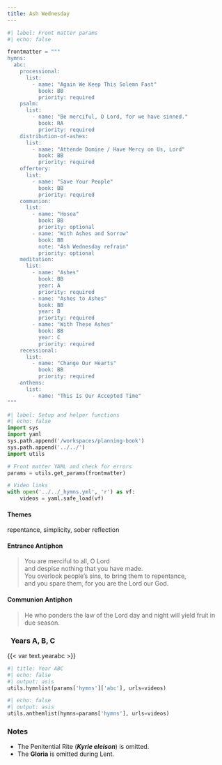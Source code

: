 ```yaml
---
title: Ash Wednesday
---
```


```python
#| label: Front matter params
#| echo: false

frontmatter = """
hymns:
  abc:
    processional:
      list:
        - name: "Again We Keep This Solemn Fast"
          book: BB
          priority: required
    psalm:
      list:
        - name: "Be merciful, O Lord, for we have sinned."
          book: RA
          priority: required
    distribution-of-ashes:
      list:
        - name: "Attende Domine / Have Mercy on Us, Lord"
          book: BB
          priority: required
    offertory:
      list:
        - name: "Save Your People"
          book: BB
          priority: required
    communion:
      list:
        - name: "Hosea"
          book: BB
          priority: optional
        - name: "With Ashes and Sorrow"
          book: BB
          note: "Ash Wednesday refrain"
          priority: optional
    meditation:
      list:
        - name: "Ashes"
          book: BB
          year: A
          priority: required
        - name: "Ashes to Ashes"
          book: BB
          year: B
          priority: required
        - name: "With These Ashes"
          book: BB
          year: C
          priority: required
    recessional:
      list:
        - name: "Change Our Hearts"
          book: BB
          priority: required
    anthems:
      list:
        - name: "This Is Our Accepted Time"
"""
```

```python
#| label: Setup and helper functions
#| echo: false
import sys
import yaml
sys.path.append('/workspaces/planning-book')
sys.path.append('../../')
import utils

# Front matter YAML and check for errors
params = utils.get_params(frontmatter)

# Video links
with open('../../_hymns.yml', 'r') as vf:
    videos = yaml.safe_load(vf)
```

:::  {.red}
#### **Themes**
:::

repentance, simplicity, sober reflection

:::  {.red}
#### **Entrance Antiphon**
:::

> You are merciful to all, O Lord  
> and despise nothing that you have made.  
> You overlook people's sins, to bring them to repentance,  
> and you spare them, for you are the Lord our God.

:::  {.red}
#### **Communion Antiphon**
:::

> He who ponders the law of the Lord day and night
will yield fruit in due season.

::: {.titlered}
### &nbsp; Years A, B, C
:::
{{< var text.yearabc >}}

```python
#| title: Year ABC
#| echo: false
#| output: asis
utils.hymnlist(params['hymns']['abc'], urls=videos)
```


```python
#| echo: false
#| output: asis
utils.anthemlist(hymns=params['hymns'], urls=videos)
```

::: {.red}
### Notes
:::

* The Penitential Rite (***Kyrie eleison***) is omitted.
* The **Gloria** is omitted during Lent.